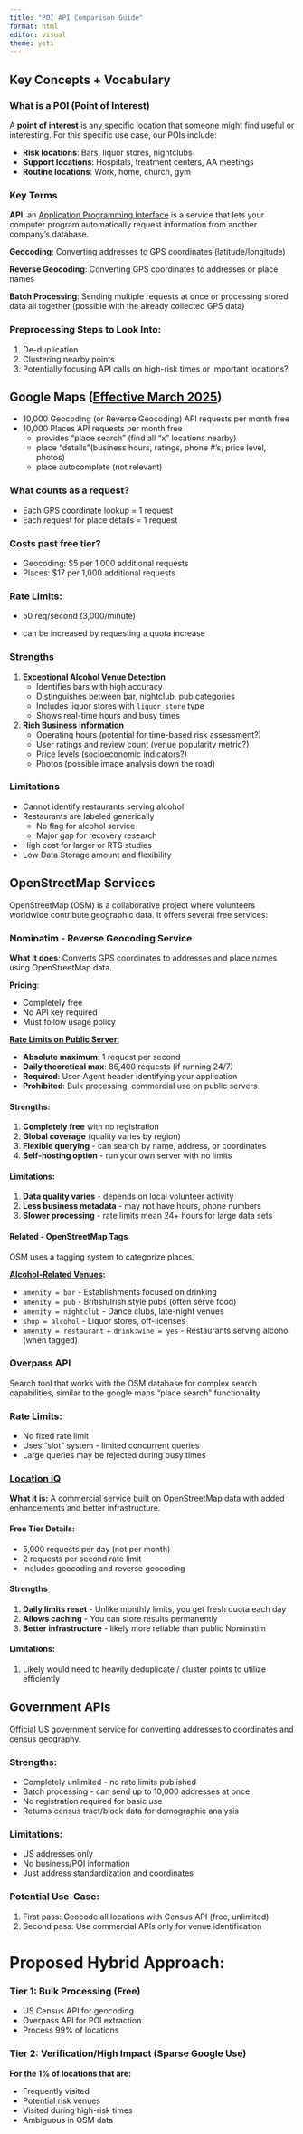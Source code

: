 ```yaml
---
title: "POI API Comparison Guide"
format: html
editor: visual
theme: yeti
---
```


## Key Concepts + Vocabulary

### What is a POI (Point of Interest)

A **point of interest** is any specific location that someone might find useful or interesting. For this specific use case, our POIs include:

-   **Risk locations**: Bars, liquor stores, nightclubs
-   **Support locations**: Hospitals, treatment centers, AA meetings
-   **Routine locations**: Work, home, church, gym

### Key Terms

**API**: an [Application Programming Interface]{.underline} is a service that lets your computer program automatically request information from another company's database.

**Geocoding**: Converting addresses to GPS coordinates (latitude/longitude)

**Reverse Geocoding**: Converting GPS coordinates to addresses or place names

**Batch Processing**: Sending multiple requests at once or processing stored data all together (possible with the already collected GPS data)

### Preprocessing Steps to Look Into:

1.  De-duplication
2.  Clustering nearby points
3.  Potentially focusing API calls on high-risk times or important locations?

## Google Maps ([Effective March 2025](https://mapsplatform.google.com/pricing/?utm_experiment=13102542))

-   10,000 Geocoding (or Reverse Geocoding) API requests per month free
-   10,000 Places API requests per month free
    -   provides "place search" (find all "x" locations nearby)
    -   place "details"(business hours, ratings, phone \#'s, price level, photos)
    -   place autocomplete (not relevant)

### What counts as a request?

-   Each GPS coordinate lookup = 1 request
-   Each request for place details = 1 request

### Costs past free tier?

-   Geocoding: \$5 per 1,000 additional requests
-   Places: \$17 per 1,000 additional requests

### **Rate Limits**:

-   50 req/second (3,000/minute)

-   can be increased by requesting a quota increase

### Strengths

1.  **Exceptional Alcohol Venue Detection**
    -   Identifies bars with high accuracy
    -   Distinguishes between bar, nightclub, pub categories
    -   Includes liquor stores with `liquor_store` type
    -   Shows real-time hours and busy times
2.  **Rich Business Information**
    -   Operating hours (potential for time-based risk assessment?)
    -   User ratings and review count (venue popularity metric?)
    -   Price levels (socioeconomic indicators?)
    -   Photos (possible image analysis down the road)

### **Limitations**

-   Cannot identify restaurants serving alcohol
-   Restaurants are labeled generically
    -   No flag for alcohol service
    -   Major gap for recovery research
-   High cost for larger or RTS studies
-   Low Data Storage amount and flexibility

## OpenStreetMap Services

OpenStreetMap (OSM) is a collaborative project where volunteers worldwide contribute geographic data. It offers several free services:

### Nominatim - Reverse Geocoding Service

**What it does**: Converts GPS coordinates to addresses and place names using OpenStreetMap data.

**Pricing**:

-   Completely free
-   No API key required
-   Must follow usage policy

[**Rate Limits on Public Server**:](https://operations.osmfoundation.org/policies/nominatim/)

-   **Absolute maximum**: 1 request per second
-   **Daily theoretical max**: 86,400 requests (if running 24/7)
-   **Required**: User-Agent header identifying your application
-   **Prohibited**: Bulk processing, commercial use on public servers

#### **Strengths**:

1.  **Completely free** with no registration
2.  **Global coverage** (quality varies by region)
3.  **Flexible querying** - can search by name, address, or coordinates
4.  **Self-hosting option** - run your own server with no limits

#### **Limitations**:

1.  **Data quality varies** - depends on local volunteer activity
2.  **Less business metadata** - may not have hours, phone numbers
3.  **Slower processing** - rate limits mean 24+ hours for large data sets

#### Related - OpenStreetMap Tags

OSM uses a tagging system to categorize places.

[**Alcohol-Related Venues**](https://wiki.openstreetmap.org/wiki/Map_features)**:**

-   `amenity = bar` - Establishments focused on drinking
-   `amenity = pub` - British/Irish style pubs (often serve food)
-   `amenity = nightclub` - Dance clubs, late-night venues
-   `shop = alcohol` - Liquor stores, off-licenses
-   `amenity = restaurant` + `drink:wine = yes` - Restaurants serving alcohol (when tagged)

### Overpass API

Search tool that works with the OSM database for complex search capabilities, similar to the google maps "place search" functionality

### **Rate Limits**:

-   No fixed rate limit
-   Uses "slot" system - limited concurrent queries
-   Large queries may be rejected during busy times

### [Location IQ](https://locationiq.com/pricing)

**What it is:** A commercial service built on OpenStreetMap data with added enhancements and better infrastructure.

#### Free Tier Details:

-   5,000 requests per day (not per month)
-   2 requests per second rate limit
-   Includes geocoding and reverse geocoding

#### Strengths

1.  **Daily limits reset** - Unlike monthly limits, you get fresh quota each day
2.  **Allows caching** - You can store results permanently
3.  **Better infrastructure** - likely more reliable than public Nominatim

#### Limitations:

1.  Likely would need to heavily deduplicate / cluster points to utilize efficiently

## Government APIs

[Official US government service](https://www.census.gov/programs-surveys/geography/technical-documentation/complete-technical-documentation/census-geocoder.html) for converting addresses to coordinates and census geography.

### **Strengths:**

-   Completely unlimited - no rate limits published
-   Batch processing - can send up to 10,000 addresses at once
-   No registration required for basic use
-   Returns census tract/block data for demographic analysis

### **Limitations:**

-   US addresses only
-   No business/POI information
-   Just address standardization and coordinates

### **Potential Use-Case:**

1.  First pass: Geocode all locations with Census API (free, unlimited)
2.  Second pass: Use commercial APIs only for venue identification

# Proposed Hybrid Approach:

### Tier 1: Bulk Processing (Free)

-   US Census API for geocoding
-   Overpass API for POI extraction
-   Process 99% of locations

### Tier 2: Verification/High Impact (Sparse Google Use)

**For the 1% of locations that are:**

-   Frequently visited
-   Potential risk venues
-   Visited during high-risk times
-   Ambiguous in OSM data
